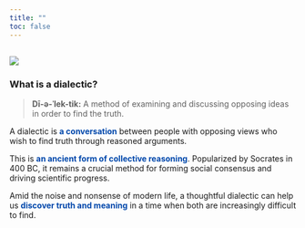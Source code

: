 ```yaml
---
title: ""
toc: false
---
```


## ![](img/tdd_logo-a.png)

### What is a dialectic?

> **Dī-ə-ˈlek-tik:** A method of examining and discussing opposing ideas in order to find the truth.

A dialectic is <span style="color:#0047AB;">**a conversation**</span> between people with opposing views who wish to find truth through reasoned arguments.

This is <span style="color:#0047AB;">**an ancient form of collective reasoning**</span>. Popularized by Socrates in 400 BC, it remains a crucial method for forming social consensus and driving scientific progress.

Amid the noise and nonsense of modern life, a thoughtful dialectic can help us <span style="color:#0047AB;">**discover truth and meaning**</span> in a time when both are increasingly difficult to find.
